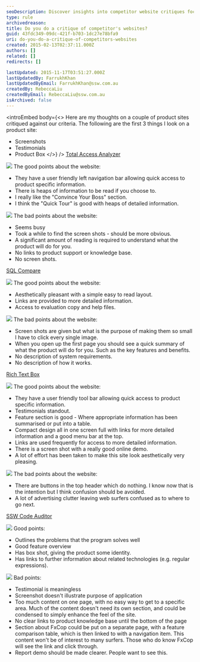 ```yaml
---
seoDescription: Discover insights into competitor website critiques focusing on user experience, design, and functionality to help improve your digital presence.
type: rule
archivedreason:
title: Do you do a critique of competitor's websites?
guid: 43fdc349-09dc-421f-b703-1dc27e78bfa9
uri: do-you-do-a-critique-of-competitors-websites
created: 2015-02-13T02:37:11.000Z
authors: []
related: []
redirects: []

lastUpdated: 2015-11-17T03:51:27.000Z
lastUpdatedBy: FarrukhKhan
lastUpdatedByEmail: FarrukhKhan@ssw.com.au
createdBy: RebeccaLiu
createdByEmail: RebeccaLiu@ssw.com.au
isArchived: false
---
```


<introEmbed
  body={<>
Here are my thoughts on a couple of product sites critiqued against our criteria.       The following are the first 3 things I look on a product site:

* Screenshots
* Testimonials
* Product Box
  </>}
/>
[Total Access Analyzer](http://www.ssw.com.au/ssw/Redirect/TotalAcccessAnalyzer.htm)

![](/Good.gif) The good points about the website:

* They have a user friendly left navigation bar allowing quick access to product specific information.
* There is heaps of information to be read if you choose to.
* I really like the "Convince Your Boss" section.
* I think the "Quick Tour" is good with heaps of detailed information.

![](/Bad.gif) The bad points about the website:

* Seems busy
* Took a while to find the screen shots - should be more obvious.
* A significant amount of reading is required to understand what the product will do for you.
* No links to product support or knowledge base.
* No screen shots.

[SQL Compare](http://www.ssw.com.au/ssw/Redirect/SQLServer/SQLCompare.htm)

![](/Good.gif) The good points about the website:

* Aesthetically pleasant with a simple easy to read layout.
* Links are provided to more detailed information.
* Access to evaluation copy and help files.

![](/Bad.gif) The bad points about the website:

* Screen shots are given but what is the purpose of making them so small I have to click every single image.
* When you open up the first page you should see a quick summary of what the product will do for you. Such as the key features and benefits.
* No description of system requirements.
* No description of how it works.

[Rich Text Box](http://www.ssw.com.au/ssw/Redirect/RichTextBoxEditor.htm)

![](/Good.gif) The good points about the website:

* They have a user friendly tool bar allowing quick access to product specific information.
* Testimonials standout.
* Feature section is good - Where appropriate information has been summarised or put into a table.
* Compact design all in one screen full with links for more detailed information and a good menu bar at the top.
* Links are used frequently for access to more detailed information.
* There is a screen shot with a really good online demo.
* A lot of effort has been taken to make this site look aesthetically very pleasing.

![](/Bad.gif) The bad points about the website:

* There are buttons in the top header which do nothing. I know now that is the intention but I think confusion should be avoided.
* A lot of advertising clutter leaving web surfers confused as to where to go next.

[SSW Code Auditor](http://www.ssw.com.au/ssw/CodeAuditor/)

![](/Good.gif) Good points:

* Outlines the problems that the program solves well
* Good feature overview
* Has box shot, giving the product some identity.
* Has links to further information about related technologies (e.g. regular expressions).

![](/Bad.gif) Bad points:

* Testimonial is meaningless
* Screenshot doesn't illustrate purpose of application
* Too much content on one page, with no easy way to get to a specific area. Much of the content doesn't need its own section, and could be condensed to simply enhance the feel of the site.
* No clear links to product knowledge base until the bottom of the page
* Section about FxCop could be put on a separate page, with a feature comparison table, which is then linked to with a navigation item. This content won't be of interest to many surfers. Those who do know FxCop will see the link and click through.
* Report demo should be made clearer. People want to see this.
